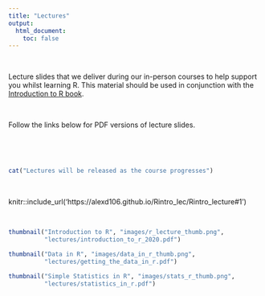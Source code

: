 ```yaml
---
title: "Lectures"
output: 
  html_document:
    toc: false
---
```


\  

Lecture slides that we deliver during our in-person courses to help support you whilst learning R. This material should be used in conjunction with the [Introduction to R book](https://alexd106.github.io/Rbook). 

\  

Follow the links below for PDF versions of lecture slides.

\  

\  

```r
cat("Lectures will be released as the course progresses")
```

\  

knitr::include_url('https://alexd106.github.io/Rintro_lec/Rintro_lecture#1')

\  


```r
thumbnail("Introduction to R", "images/r_lecture_thumb.png",
          "lectures/introduction_to_r_2020.pdf")
```

```r
thumbnail("Data in R", "images/data_in_r_thumb.png",
          "lectures/getting_the_data_in_r.pdf")
```

```r
thumbnail("Simple Statistics in R", "images/stats_r_thumb.png",
          "lectures/statistics_in_r.pdf")
```

\  

\  
